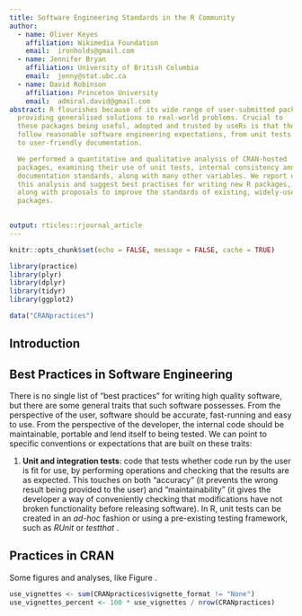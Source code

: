 ```yaml
---
title: Software Engineering Standards in the R Community
author:
  - name: Oliver Keyes
    affiliation: Wikimedia Foundation
    email:  ironholds@gmail.com
  - name: Jennifer Bryan
    affiliation: University of British Columbia
    email:  jenny@stat.ubc.ca
  - name: David Robinson
    affiliation: Princeton University
    email:  admiral.david@gmail.com
abstract: R flourishes because of its wide range of user-submitted packages,
  providing generalised solutions to real-world problems. Crucial to
  these packages being useful, adopted and trusted by useRs is that they
  follow reasonable software engineering expectations, from unit tests
  to user-friendly documentation.

  We performed a quantitative and qualitative analysis of CRAN-hosted
  packages, examining their use of unit tests, internal consistency and
  documentation standards, along with many other variables. We report on
  this analysis and suggest best practises for writing new R packages,
  along with proposals to improve the standards of existing, widely-used
  packages.
  

output: rticles::rjournal_article
---
```


```r
knitr::opts_chunk$set(echo = FALSE, message = FALSE, cache = TRUE)
```

```r
library(practice)
library(plyr)
library(dplyr)
library(tidyr)
library(ggplot2)

data("CRANpractices")
```

## Introduction

## Best Practices in Software Engineering

There is no single list of "best practices" for writing high quality software, but there are some general traits that such software possesses. From the perspective of the user, software should be accurate, fast-running and easy to use. From the perspective of the developer, the internal code should be maintainable, portable and lend itself to being tested.\citet{codecomplete} We can point to specific conventions or expectations that are built on these traits:

1. **Unit and integration tests**: code that tests whether code run by the user is fit for use, by performing operations and checking that the results are as expected. This touches on both "accuracy" (it prevents the wrong result being provided to the user) and "maintainability" (it gives the developer a way of conveniently checking that modifications have not broken functionality before releasing software). In R, unit tests can be created in an *ad-hoc* fashion or using a pre-existing testing framework, such as *RUnit* \citet{RUnit} or *testthat* \citet{testthat}.

## Practices in CRAN

Some figures and analyses, like Figure \ref{fig:CRAN_vignettes}.

```r
use_vignettes <- sum(CRANpractices$vignette_format != "None")
use_vignettes_percent <- 100 * use_vignettes / nrow(CRANpractices)
```

\begin{figure}
```r
vignette_count <- CRANpractices %>%
  count(vignette_format, vignette_builder) %>%
  ungroup() %>%
  gather(metric, choice, -n) %>%
  mutate(metric = revalue(metric, c(vignette_format = "Vignette Format",
                                    vignette_builder = "Vignette Builder"))) %>%
  filter(choice != "None") %>%
  mutate(choice = reorder(choice, n, function(x) -mean(x)))

ggplot(vignette_count, aes(choice, n)) +
  geom_bar(stat = "identity") +
  facet_wrap(~ metric, scale = "free", ncol = 2) +
  xlab("Choice") +
  ylab("Number of packages") +
  theme_bw(base_size = 10) +
  theme(axis.text.x = element_text(angle = 90, hjust = 1))
```
\caption{Distribution of the choice of vignette builder and format, among the `r round(use_vignettes_percent, 1)`\% of CRAN packages that use vignettes. \label{fig:CRAN_vignettes}}
\end{figure}

\bibliography{RJreferences}
